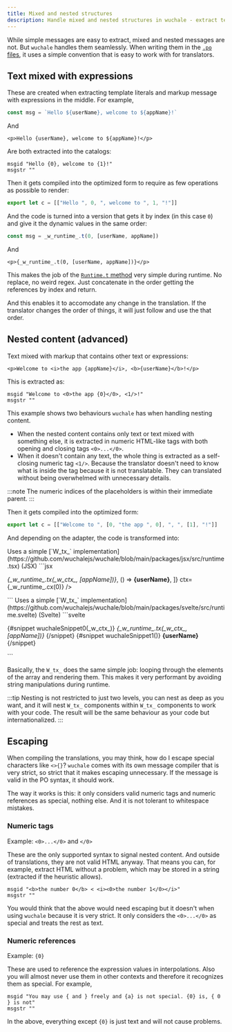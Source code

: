 ```yaml
---
title: Mixed and nested structures
description: Handle mixed and nested structures in wuchale - extract template literals and markup with expressions, manage nested content with numeric tags, and ensure seamless translation rendering.
---
```


While simple messages are easy to extract, mixed and nested messages are
not. But `wuchale` handles them seamlessly. When writing them in the [`.po`
files](/concepts/catalogs/#po-files), it uses a simple convention that is easy
to work with for translators.

## Text mixed with expressions

These are created when extracting template literals and markup message with
expressions in the middle. For example,

```js
const msg = `Hello ${userName}, welcome to ${appName}!`
```

And

```svelte
<p>Hello {userName}, welcome to ${appName}!</p>
```

Are both extracted into the catalogs:

```po
msgid "Hello {0}, welcome to {1}!"
msgstr ""
```

Then it gets compiled into the optimized form to require as few operations as
possible to render:

```js
export let c = [["Hello ", 0, ", welcome to ", 1, "!"]]
```

And the code is turned into a version that gets it by index (in this case `0`)
and give it the dynamic values in the same order:

```js
const msg = _w_runtime_.t(0, [userName, appName])
```
And
```svelte
<p>{_w_runtime_.t(0, [userName, appName])}</p>
```

This makes the job of the [`Runtime.t`
method](https://github.com/wuchalejs/wuchale/blob/main/packages/wuchale/src/runtime.ts)
very simple during runtime. No replace, no weird regex. Just concatenate in the
order getting the references by index and return.

And this enables it to accomodate any change in the translation. If the
translator changes the order of things, it will just follow and use the that
order.

## Nested content (advanced)

Text mixed with markup that contains other text or expressions:

```svelte
<p>Welcome to <i>the app {appName}</i>, <b>{userName}</b>!</p>
```

This is extracted as:

```po
msgid "Welcome to <0>the app {0}</0>, <1/>!"
msgstr ""
```

This example shows two behaviours `wuchale` has when handling nesting content.

- When the nested content contains only text or text mixed with something else,
    it is extracted in numeric HTML-like tags with both opening and closing tags
    `<0>...</0>`.
- When it doesn't contain any text, the whole thing is extracted as a
    self-closing numeric tag `<1/>`. Because the translator doesn't need to know
    what is inside the tag because it is not translatable. They can translated
    without being overwhelmed with unnecessary details.

:::note
The numeric indices of the placeholders is within their immediate parent.
:::

Then it gets compiled into the optimized form:

```js
export let c = [["Welcome to ", [0, "the app ", 0], ", ", [1], "!"]]
```

And depending on the adapter, the code is transformed into:


<Tabs>
    <TabItem label="JSX">
    Uses a simple [`W_tx_` implementation](https://github.com/wuchalejs/wuchale/blob/main/packages/jsx/src/runtime.tsx) (JSX)
    ```jsx
    <p>
        <W_tx_
            tags={[
                _w_ctx_ => <i key="_0">{_w_runtime_.tx(_w_ctx_, [appName])}</i>,
                () => <b key="_0">{userName}</b>,
            ]}
            ctx={_w_runtime_.cx(0)}
        />
    </p>
    ```
    </TabItem>
    <TabItem label="Svelte">
    Uses a simple [`W_tx_` implementation](https://github.com/wuchalejs/wuchale/blob/main/packages/svelte/src/runtime.svelte) (Svelte)
    ```svelte
    <p>
        {#snippet wuchaleSnippet0(_w_ctx_)}
            <i>{_w_runtime_.tx(_w_ctx_, [appName])}</i>
        {/snippet}
        {#snippet wuchaleSnippet1()}
            <b>{userName}</b>
        {/snippet}
        <W_tx_ tags={[wuchaleSnippet0, wuchaleSnippet1]} ctx={_w_runtime_.cx(0)} />
    </p>
    ```
    </TabItem>
</Tabs>

Basically, the `W_tx_` does the same simple job: looping through the
elements of the array and rendering them. This makes it very performant by
avoiding string manipulations during runtime.

:::tip
Nesting is not restricted to just two levels, you can nest as deep as
you want, and it will nest `W_tx_` components within `W_tx_`
components to work with your code. The result will be the same behaviour as
your code but internationalized.
:::

## Escaping

When compiling the translations, you may think, how do I escape special
characters like `<>{}`? `wuchale` comes with its own message compiler that is
very strict, so strict that it makes escaping unnecessary. If the message is
valid in the PO syntax, it should work.

The way it works is this: it only considers valid numeric tags and numeric
references as special, nothing else. And it is not tolerant to whitespace
mistakes.

### Numeric tags

Example: `<0>...</0>` and `</0>`

These are the only supported syntax to signal nested content. And outside of
translations, they are not valid HTML anyway. That means you can, for example,
extract HTML without a problem, which may be stored in a string (extracted if
the heuristic allows).

```po
msgid "<b>the number 0</b> < <i><0>the number 1</0></i>"
msgstr ""
```

You would think that the above would need escaping but it doesn't when using
`wuchale` because it is very strict. It only considers the `<0>...</0>` as
special and treats the rest as text.

### Numeric references

Example: `{0}`

These are used to reference the expression values in interpolations. Also you
will almost never use them in other contexts and therefore it recognizes them
as special. For example,

```po
msgid "You may use { and } freely and {a} is not special. {0} is, { 0 } is not"
msgstr ""
```

In the above, everything except `{0}` is just text and will not cause problems.
